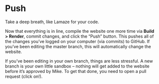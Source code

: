 # Push

Take a deep breath, like Lamaze for your code.

Now that everything is in line, compile the website one more time via **Build \> Render**, commit changes, and click the "Push" button. This pushes all of the changes you've logged on your computer (via commits) to GitHub. If you've been editing the master branch, this will automatically change the website.

If you've been editing in your own branch, things are less stressful. A new branch is your own little sandbox -- nothing will get added to the website before it's approved by Mike. To get that done, you need to open a pull request (click on!).
